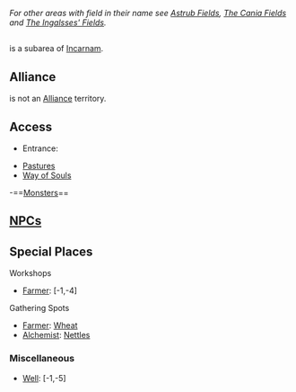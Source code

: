 {{area|superarea=Incarnam|parent=Incarnam}}
<!--A subarea will always have a parent. When dealing with the special separate areas such as Incarnam or Divine Temples you must fill them in as the superarea to appear properly. For example - Incarnam Inn: {{area||superarea=Incarnam|parent=Way of Souls}}-->
''For other areas with field in their name see [[Astrub Fields]], [[The Cania Fields]] and [[The Ingalsses' Fields]].''

=={{PAGENAME}}==
{{PAGENAME}} is a subarea of [[Incarnam]].

==Alliance==
<!--(if the subarea is an alliance territory)-->
<!--{{PAGENAME}} is an [[Alliance]] territory (needs an [[Alliance Prism]]).-->

<!--(if the subarea is not an alliance territory)-->
{{PAGENAME}} is not an [[Alliance]] territory.

==Access==
* Entrance:
<!--* [[Zaap]]: [,]-->
<!--* [[Imp Carrier]]: [,]-->
<!--* [[Boat]] traveling between [[]] at [,] & [[]] at [,]-->
<!--* [[NPC]]: Upon [accepting|starting|completing] [[]] at [,]-->
* [[Pastures]]
* [[Way of Souls]]
<!-- Place comment brackets around any lists that do not apply so in the future it can be added.-->
<!--==[[Subarea]]s==
{{subarealist}}-->

<!--==[[Dungeon]]s==
{{dungeonlist}}-->

<!--==[[Quest]]s==
{{questlist}}-->

-==[[Monster]]s==
{{monsterlist}}

==[[NPC]]s==
{{npclistsub}}
==Special Places==
<!--; Markets-->
<!--* Alchemist: [,]-->
<!--* Artificer: [,]-->
<!--* Carver: [,]-->
<!--* Fairyworks: [,]-->
<!--* Farmer: [,]-->
<!--* Fisherman: [,]-->
<!--* Handyman: [,]-->
<!--* Hunter: [,]-->
<!--* Jeweller: [,]-->
<!--* Krosmaster: [,]-->
<!--* Lumberjack: [,]-->
<!--* Miner: [,]-->
<!--* Pet: [,]-->
<!--* [[Resource]]: [,]-->
<!--* Rune: [,]-->
<!--* Scroll: [,]-->
<!--* Shoemaker: [,]-->
<!--* Smith: [,]-->
<!--* Soul Stone: [,]-->
<!--* Tailor: [,]-->
<!--* Tied Scroll: [,]-->

; Workshops
<!--* [[Alchemist]]: [,]-->
<!--* [[Artificer]]: [,]-->
<!--* [[Carver]]: [,]-->
* [[Farmer]]: [-1,-4]
<!--* [[Fisherman]]: [,]-->
<!--* [[Handyman]]: [,]-->
<!--* [[Hunter]]: [,]-->
<!--* [[Jeweller]]: [,]-->
<!--* [[Lumberjack]]: [,]-->
<!--* [[Miner]]: [,]-->
<!--* [[Shoemaker]]: [,]-->
<!--* [[Smith]]: [,]-->
<!--* [[Tailor]]: [,]-->
; Gathering Spots
* [[Farmer]]: [[Wheat]]
* [[Alchemist]]: [[Nettles]]
<!--* [[Fisherman]]: [[]], [[]]-->
<!--* [[Hunter]]: [[]], [[]]-->
<!--* [[Lumberjack]]: [[]], [[]]-->
<!--* [[Miner]]: [[]], [[]]-->

<!--===[[Emotes]]===
* [[]]: [,]-->

===Miscellaneous===
* [[Well]]: [-1,-5]
